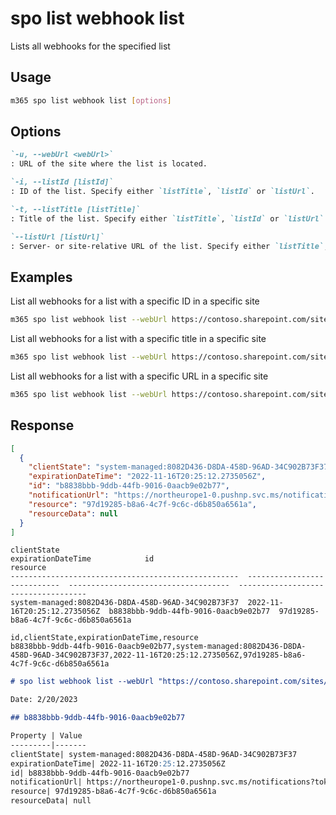 
# spo list webhook list

Lists all webhooks for the specified list

## Usage

```sh
m365 spo list webhook list [options]
```

## Options

```md defintion-list
`-u, --webUrl <webUrl>`
: URL of the site where the list is located.

`-i, --listId [listId]`
: ID of the list. Specify either `listTitle`, `listId` or `listUrl`.

`-t, --listTitle [listTitle]`
: Title of the list. Specify either `listTitle`, `listId` or `listUrl`.

`--listUrl [listUrl]`
: Server- or site-relative URL of the list. Specify either `listTitle`, `listId` or `listUrl`.
```

<Global />

## Examples

List all webhooks for a list with a specific ID in a specific site

```sh
m365 spo list webhook list --webUrl https://contoso.sharepoint.com/sites/project-x --listId 0cd891ef-afce-4e55-b836-fce03286cccf
```

List all webhooks for a list with a specific title in a specific site

```sh
m365 spo list webhook list --webUrl https://contoso.sharepoint.com/sites/project-x --listTitle Documents
```

List all webhooks for a list with a specific URL in a specific site

```sh
m365 spo list webhook list --webUrl https://contoso.sharepoint.com/sites/project-x --listUrl '/sites/project-x/Documents'
```

## Response

<Tabs>
  <TabItem value="JSON">

  ```json
  [
    {
      "clientState": "system-managed:8082D436-D8DA-458D-96AD-34C902B73F37",
      "expirationDateTime": "2022-11-16T20:25:12.2735056Z",
      "id": "b8838bbb-9ddb-44fb-9016-0aacb9e02b77",
      "notificationUrl": "https://northeurope1-0.pushnp.svc.ms/notifications?token=1e263e06-4bea-4da1-9f9f-5c8f713eef76",
      "resource": "97d19285-b8a6-4c7f-9c6c-d6b850a6561a",
      "resourceData": null
    }
  ]
  ```

  </TabItem>
  <TabItem value="Text">

  ```text
  clientState                                          expirationDateTime            id                                    resource
  ---------------------------------------------------  ----------------------------  ------------------------------------  ------------------------------------
  system-managed:8082D436-D8DA-458D-96AD-34C902B73F37  2022-11-16T20:25:12.2735056Z  b8838bbb-9ddb-44fb-9016-0aacb9e02b77  97d19285-b8a6-4c7f-9c6c-d6b850a6561a
  ```

  </TabItem>
  <TabItem value="CSV">

  ```csv
  id,clientState,expirationDateTime,resource
  b8838bbb-9ddb-44fb-9016-0aacb9e02b77,system-managed:8082D436-D8DA-458D-96AD-34C902B73F37,2022-11-16T20:25:12.2735056Z,97d19285-b8a6-4c7f-9c6c-d6b850a6561a
  ```

  </TabItem>
  <TabItem value="Markdown">

  ```md
  # spo list webhook list --webUrl "https://contoso.sharepoint.com/sites/project-x" --listTitle "Documents"

  Date: 2/20/2023

  ## b8838bbb-9ddb-44fb-9016-0aacb9e02b77

  Property | Value
  ---------|-------
  clientState| system-managed:8082D436-D8DA-458D-96AD-34C902B73F37
  expirationDateTime| 2022-11-16T20:25:12.2735056Z
  id| b8838bbb-9ddb-44fb-9016-0aacb9e02b77
  notificationUrl| https://northeurope1-0.pushnp.svc.ms/notifications?token=1e263e06-4bea-4db1-9f9f-5c8f713eef76
  resource| 97d19285-b8a6-4c7f-9c6c-d6b850a6561a
  resourceData| null
  ```

  </TabItem>
</Tabs>

